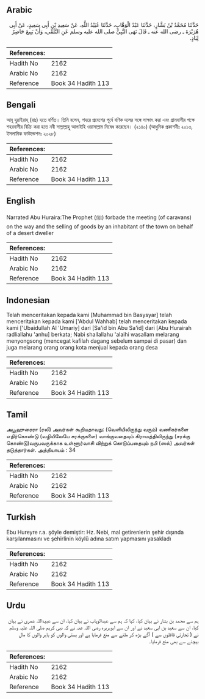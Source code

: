 ## Arabic


<div dir="rtl" lang="ar" style={{fontSize:'larger',backgroundColor:'#f8f9fa',padding:20}}>
حَدَّثَنَا مُحَمَّدُ بْنُ بَشَّارٍ، حَدَّثَنَا عَبْدُ الْوَهَّابِ، حَدَّثَنَا عُبَيْدُ اللَّهِ، عَنْ سَعِيدِ بْنِ أَبِي سَعِيدٍ، عَنْ أَبِي هُرَيْرَةَ ـ رضى الله عنه ـ قَالَ نَهَى النَّبِيُّ صلى الله عليه وسلم عَنِ التَّلَقِّي، وَأَنْ يَبِيعَ حَاضِرٌ لِبَادٍ‏.‏
</div>
<div style={{backgroundColor:'#f8f9fa',padding:20, marginBottom: 10}}><table> <thead> <tr> <th>References:</th> <th></th> </tr> </thead> <tbody><tr><td>Hadith No</td><td>2162</td></tr><tr><td>Arabic No</td><td>2162</td></tr><tr><td>Reference</td><td>Book 34 Hadith 113</td></tr></tbody></table></div>

## Bengali


<div dir="ltr" lang="bn" style={{fontSize:'larger',backgroundColor:'#f8f9fa',padding:20}}>
আবূ হুরাইরাহ্ (রাঃ) হতে বর্ণিত। তিনি বলেন, শহরে প্রবেশের পূর্বে বণিক দলের সঙ্গে সাক্ষাৎ করা এবং গ্রামবাসীর পক্ষে শহরবাসীর বিক্রি করা হতে নবী সাল্লাল্লাহু আলাইহি ওয়াসাল্লাম নিষেধ করেছেন। (২১৪০) (আধুনিক প্রকাশনীঃ ২০১৩, ইসলামিক ফাউন্ডেশনঃ ২০২৮)
</div>
<div style={{backgroundColor:'#f8f9fa',padding:20, marginBottom: 10}}><table> <thead> <tr> <th>References:</th> <th></th> </tr> </thead> <tbody><tr><td>Hadith No</td><td>2162</td></tr><tr><td>Arabic No</td><td>2162</td></tr><tr><td>Reference</td><td>Book 34 Hadith 113</td></tr></tbody></table></div>

## English


<div dir="ltr" lang="en" style={{fontSize:'larger',backgroundColor:'#f8f9fa',padding:20}}>
Narrated Abu Huraira:The Prophet (ﷺ) forbade the meeting (of caravans) on the way and the selling of goods by an inhabitant of the town on behalf of a desert dweller
</div>
<div style={{backgroundColor:'#f8f9fa',padding:20, marginBottom: 10}}><table> <thead> <tr> <th>References:</th> <th></th> </tr> </thead> <tbody><tr><td>Hadith No</td><td>2162</td></tr><tr><td>Arabic No</td><td>2162</td></tr><tr><td>Reference</td><td>Book 34 Hadith 113</td></tr></tbody></table></div>

## Indonesian


<div dir="ltr" lang="id" style={{fontSize:'larger',backgroundColor:'#f8f9fa',padding:20}}>
Telah menceritakan kepada kami [Muhammad bin Basysyar] telah menceritakan kepada kami ['Abdul Wahhab] telah menceritakan kepada kami ['Ubaidullah Al 'Umariy] dari [Sa'id bin Abu Sa'id] dari [Abu Hurairah radliallahu 'anhu] berkata; Nabi shallallahu 'alaihi wasallam melarang menyongsong (mencegat kafilah dagang sebelum sampai di pasar) dan juga melarang orang orang kota menjual kepada orang desa
</div>
<div style={{backgroundColor:'#f8f9fa',padding:20, marginBottom: 10}}><table> <thead> <tr> <th>References:</th> <th></th> </tr> </thead> <tbody><tr><td>Hadith No</td><td>2162</td></tr><tr><td>Arabic No</td><td>2162</td></tr><tr><td>Reference</td><td>Book 34 Hadith 113</td></tr></tbody></table></div>

## Tamil


<div dir="ltr" lang="ta" style={{fontSize:'larger',backgroundColor:'#f8f9fa',padding:20}}>
அபூஹுரைரா (ரலி) அவர்கள் கூறியதாவது: (வெளியிலிருந்து வரும்) வணிகர்களை எதிர்கொண்டு (வழியிலேயே சரக்குகளை) வாங்குவதையும் கிராமத்திலிருந்து (சரக்கு கொண்டு)வருபவருக்காக உள்ளூர்வாசி விற்றுக் கொடுப்பதையும் நபி (ஸல்) அவர்கள் தடுத்தார்கள். அத்தியாயம் : 34
</div>
<div style={{backgroundColor:'#f8f9fa',padding:20, marginBottom: 10}}><table> <thead> <tr> <th>References:</th> <th></th> </tr> </thead> <tbody><tr><td>Hadith No</td><td>2162</td></tr><tr><td>Arabic No</td><td>2162</td></tr><tr><td>Reference</td><td>Book 34 Hadith 113</td></tr></tbody></table></div>

## Turkish


<div dir="ltr" lang="tr" style={{fontSize:'larger',backgroundColor:'#f8f9fa',padding:20}}>
Ebu Hureyre r.a. şöyle demiştir: Hz. Nebi, mal getirenlerin şehir dışında karşılanmasını ve şehirlinin köylü adına satım yapmasını yasakladı
</div>
<div style={{backgroundColor:'#f8f9fa',padding:20, marginBottom: 10}}><table> <thead> <tr> <th>References:</th> <th></th> </tr> </thead> <tbody><tr><td>Hadith No</td><td>2162</td></tr><tr><td>Arabic No</td><td>2162</td></tr><tr><td>Reference</td><td>Book 34 Hadith 113</td></tr></tbody></table></div>

## Urdu


<div dir="rtl" lang="ur" style={{fontSize:'larger',backgroundColor:'#f8f9fa',padding:20}}>
ہم سے محمد بن بشار نے بیان کیا، کہا کہ ہم سے عبدالوہاب نے بیان کیا، ان سے عبیداللہ عمری نے بیان کیا، ان سے سعید بن ابی سعید نے اور ان سے ابوہریرہ رضی اللہ عنہ نے کہ نبی کریم صلی اللہ علیہ وسلم نے ( تجارتی قافلوں سے ) آگے بڑھ کر ملنے سے منع فرمایا ہے اور بستی والوں کو باہر والوں کا مال بیچنے سے بھی منع فرمایا۔
</div>
<div style={{backgroundColor:'#f8f9fa',padding:20, marginBottom: 10}}><table> <thead> <tr> <th>References:</th> <th></th> </tr> </thead> <tbody><tr><td>Hadith No</td><td>2162</td></tr><tr><td>Arabic No</td><td>2162</td></tr><tr><td>Reference</td><td>Book 34 Hadith 113</td></tr></tbody></table></div>